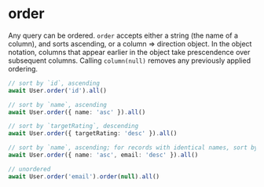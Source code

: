 # order

Any query can be ordered. `order` accepts either a string (the name of a column), and sorts ascending, or a column => direction object. In the object notation, columns that appear earlier in the object take prescendence over subsequent columns. Calling `column(null)` removes any previously applied ordering.

```ts
// sort by `id`, ascending
await User.order('id').all()

// sort by `name`, ascending
await User.order({ name: 'asc' }).all()

// sort by `targetRating`, descending
await User.order({ targetRating: 'desc' }).all()

// sort by `name`, ascending; for records with identical names, sort by email, descending
await User.order({ name: 'asc', email: 'desc' }).all()

// unordered
await User.order('email').order(null).all()
```
